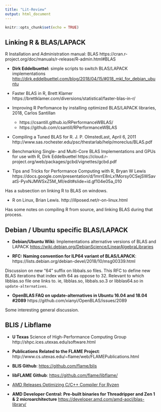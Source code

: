 ```yaml
---
title: "Lit-Review"
output: html_document
---
```


```r
knitr::opts_chunk$set(echo = TRUE)
```

## Linking R & BLAS/LAPACK

R Installation and Administration manual: BLAS  https://cran.r-project.org/doc/manuals/r-release/R-admin.html#BLAS

- **Dirk Eddelbuettel:** simple scripts to switch BLAS/LAPACK implementations [http://dirk.eddelbuettel.com/blog/2018/04/15/#018_mkl_for_debian_ubuntu](http://dirk.eddelbuettel.com/blog/2018/04/15/#018_mkl_for_debian_ubuntu)

- Faster BLAS in R, Brett Klamer https://brettklamer.com/diversions/statistical/faster-blas-in-r/

- Improving R Perfomance by installing optimized BLAS/LAPACK libraries, 2018, Carlos Santillan  
  - https://csantill.github.io/RPerformanceWBLAS/ 
  - https://github.com/csantill/RPerformanceWBLAS 

- Compiling a Tuned BLAS for R. J. P. OlmstedLast, April 6, 2011 http://www.sas.rochester.edu/psc/thestarlab/help/moreclus/BLAS.pdf

- Benchmarking Single- and Multi-Core BLAS Implementations and GPUs for use with R, Dirk Eddelbuettel 
https://cloud.r-project.org/web/packages/gcbd/vignettes/gcbd.pdf

- Tips and Tricks for Performance Computing with R, Bryan W Lewis
https://docs.google.com/presentation/d/1mrrE8nLx1Morsy0CSejSWSavatS-PyxNJMWSxZ5M_MI/edit#slide=id.gf104e05a_010

Has a subsection on linking R to BLAS on windows.

- R on Linux, Brian Lewis. http://illposed.net/r-on-linux.html

Has some notes on compiling R from source, and linking BLAS during that process.


## Debian / Ubuntu specific BLAS/LAPACK

- **Debian/Ubuntu Wiki:** Implementations alternative versions of BLAS and LAPACK [https://wiki.debian.org/DebianScience/LinearAlgebraLibraries](https://wiki.debian.org/DebianScience/LinearAlgebraLibraries)

- **RFC: Naming convention for ILP64 variant of BLAS/LAPACK**:  https://lists.debian.org/debian-devel/2018/10/msg00339.html

Discussion on new "64" suffix on libbals.so files. This RFC to define new BLAS iterations that index with 64 as oppose to 32. Relevant to which libblas.so file one links to. ie, libblas.so, libbals.so.3 or libblas64.so
in `update-alternatives`.

- **OpenBLAS FAQ on update-alternatives in Ubuntu 16.04 and 18.04 #2089** https://github.com/xianyi/OpenBLAS/issues/2089

Some interesting general discussion.

## BLIS / Libflame 


- **U Texas** Science of High-Performance Computing Group
http://shpc.ices.utexas.edu/software.html

- **Publications Related to the FLAME Project**: http://www.cs.utexas.edu/~flame/web/FLAMEPublications.html

 - **BLIS Github**: [https://github.com/flame/blis](https://github.com/flame/blis)

- **libFLAME Github**: [https://github.com/flame/libflame/](https://github.com/flame/libflame/)


- [AMD Releases Optimizing C/C++ Compiler For Ryzen](https://www.phoronix.com/scan.php?page=news_item&px=AMD-AOCC-1.0-Released)

- **AMD Developer Central: Pre-built binaries for Threadripper and Zen 1 & 2 microarchitecture**  [https://developer.amd.com/amd-aocl/blas-library/](https://developer.amd.com/amd-aocl/blas-library/)

